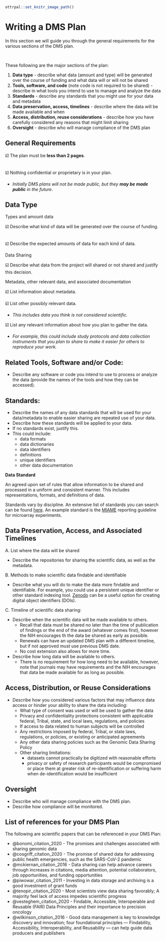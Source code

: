 
```r
ottrpal::set_knitr_image_path()
```

# Writing a DMS Plan

In this section we will guide you through the general requirements for the various sections of the DMS plan. 

&nbsp;
&nbsp;

These following are the major sections of the plan:

1. **Data type** - describe what data (amount and type) will be generated over the course of funding and what data will or will not be shared
2. **Tools, software, and code** (note code is not required to be shared) - describe in what tools you intend to use to manage and analyze the data
3. **Standards** - describe any standards that you might use for your data and metadata
4. **Data preservation, access, timelines** - describe where the data will be made available and when
5. **Access, distribution, reuse considerations** - describe how you have carefully considered any reasons that might limit sharing
6. **Oversight** - describe who will manage compliance of the DMS plan


## General Requirements

☑️  The plan must be **less than 2 pages**.  
&nbsp;

☑️  Nothing confidential or proprietary is in your plan.  

- _Initially DMS plans will not be made public, but they **may be made public** in the future_.


##  Data Type

Types and amount data

☑️  Describe what kind of data will be generated over the course of funding.  
&nbsp;

☑️  Describe the expected amounts of data for each kind of data.

Data Sharing

☑️  Describe what data from the project will shared or not shared and justify this decision.

Metadata, other relevant data, and associated documentation

☑️  List information about metadata.
&nbsp;

☑️  List other possibly relevant data.  

- _This includes data you think is not considered scientific._

☑️  List any relevant information about how you plan to gather the data.

- _For example, this could include study protocols and data collection instruments that you plan to share to make it easier for others to reproduce your work._


## Related Tools, Software and/or Code:

- Describe any software or code you intend to use to process or analyze the data (provide the names of the tools and how they can be accessed).

## Standards:

- Describe the names of any data standards that will be used for your data/metadata to enable easier sharing are repeated use of your data.
- Describe how these standards will be applied to your data.
- If no standards exist, justify this.
- This could include: 
  - data formats 
  - data dictionaries
  - data identifiers
  - definitions
  - unique identifiers
  - other data documentation
  
<div class = "dictionary">

**Data Standard**  

An agreed upon set of rules that allow information to be shared and processed in a uniform and consistent manner. This includes representations, formats, and definitions of data. 

Standards vary by discipline. An extensive list of standards you can search can be found [here](https://fairsharing.org/search?fairsharingRegistry=Standard). An example standard is the [MIAME](https://fairsharing.org/FAIRsharing.32b10v) reporting guideline for microarray experiments.

</div>

## Data Preservation, Access, and Associated Timelines

A. List where the data will be shared

- Describe the repositories for sharing the scientific data, as well as the metadata.

B. Methods to make scientific data findable and identifiable

 - Describe what you will do to make the data more findable and identifiable. For example, you could use a persistent unique identifier or
other standard indexing tool. [Zenodo](https://zenodo.org/) can be a useful option for creating digital object identifiers (DOIs). 

C. Timeline of scientific data sharing:

- Describe when the scientific data will be made available to others.
  - Recall that data must be shared no later than the time of publication of findings or the end of the award (whatever comes first), however the NIH encourages th the data be shared as early as possible.
  - Renewals can have an updated DMS plan with a different timeline, but if not approved must use previous DMS date.
  - No cost extension also allows for more time.
- Describe how long data will be available to others.
  - There is no requirement for how long need to be available, however, note that journals may have requirements and the NIH encourages that data be made available for as long as possible.


## Access, Distribution, or Reuse Considerations

- Describe how you considered various factors that may influence data access or hinder your ability to share the data including:
    - What type of consent was used or will be used to gather the data
    - Privacy and confidentiality protections consistent with applicable federal, Tribal, state, and local laws, regulations, and policies
    - If access to data related to human subjects will be controlled
    - Any restrictions imposed by federal, Tribal, or state laws, regulations, or policies, or existing or anticipated agreements
    - Any other data sharing policies such as the Genomic Data Sharing Policy
    - Other sharing limitations: 
      - datasets cannot practically be digitized with reasonable efforts
      - privacy or safety of research participants would be compromised or place them at greater risk of re-identification or suffering harm when de-identification would be insufficient
      
## Oversight

- Describe who will manage compliance with the DMS plan.
- Describe how compliance will be monitored.

## List of references for your DMS Plan

The following are scientific papers that can be referenced in your DMS Plan:

- @bonomi_citation_2020 - The promises and challenges associated with sharing genomic data
- @cosgriff_citation_2020 - The promise of shared data for addressing public health emergencies, such as the SARS-CoV-2 pandemic
- @mckiernan_citation_2016 - Data sharing can help advance careers through increases in citations, media attention, potential collaborators, job opportunities, and funding opportunities
- @piwowar_citation_2011 - Investing in data storage and archiving is a good investment of grant funds
- @tenopir_citation_2020 - Most scientists view data sharing favorably; A majority feel lack of access impedes scientific progress
- @vesteghem_citation_2020 - Findable, Accessible, Interoperable and Reusable (FAIR) Data Principles and their importance to precision oncology
- @wilkinson_citation_2016 - Good data management is key to knowledge discovery and innovation; four foundational principles — Findability, Accessibility, Interoperability, and Reusability — can help guide data producers and publishers




















